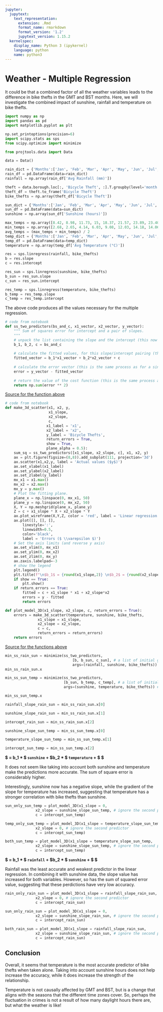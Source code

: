 ```yaml
---
jupyter:
  jupytext:
    text_representation:
      extension: .Rmd
      format_name: rmarkdown
      format_version: '1.2'
      jupytext_version: 1.15.2
  kernelspec:
    display_name: Python 3 (ipykernel)
    language: python
    name: python3
---
```


# Weather - Multiple Regression
It could be that a combined factor of all the weather variables leads to the difference in bike thefts in the GMT and BST months. Here, we will investigate the combined impact of sunshine, rainfall and temperature on bike thefts.

```python
import numpy as np
import pandas as pd
import matplotlib.pyplot as plt

np.set_printoptions(precision=6)
import scipy.stats as sps
from scipy.optimize import minimize

from projtools.data import Data

data = Data()
```

```python
rain_dict = {'Months':['Jan', 'Feb', 'Mar', 'Apr', 'May', 'Jun', 'Jul', 'Aug', 'Sep', 'Oct', 'Nov', 'Dec'], 'Avg Rainfall (mm)':[58.83, 44.96, 38.78, 42.31, 45.91, 47.25, 45.80, 52.78, 49.61, 65.07, 66.63, 57.05]}
rain_df = pd.DataFrame(data=rain_dict)
rainfall = np.array(rain_df['Avg Rainfall (mm)'])
```

```python
theft = data.borough.loc[:, 'Bicycle Theft', :].T.groupby(level='month').sum().T.sum()
theft_df = theft.to_frame('Bicycle Theft')
bike_thefts = np.array(theft_df['Bicycle Theft'])
```

```python
sun_dict = {'Months':['Jan', 'Feb', 'Mar', 'Apr', 'May', 'Jun', 'Jul', 'Aug', 'Sep', 'Oct', 'Nov', 'Dec'], 'Sunshine (hours)':[61.09, 78.81, 124.45, 176.67, 207.49, 208.39, 217.81, 202.12, 157.11, 115.17, 70.74, 54.96]}
sun_df = pd.DataFrame(data=sun_dict)
sunshine = np.array(sun_df['Sunshine (hours)'])
```

```python
max_temps = np.array([8.42, 8.98, 11.73, 15, 18.37, 21.57, 23.89, 23.40, 20.22, 15.81, 11.47, 8.79])
min_temps = np.array([2.68, 2.65, 4.14, 6.03, 9.08, 12.03, 14.18, 14.06, 11.62, 8.78, 5.26, 3.08])
avg_temps = (max_temps + min_temps) / 2
temp_dict = {'Months':['Jan', 'Feb', 'Mar', 'Apr', 'May', 'Jun', 'Jul', 'Aug', 'Sep', 'Oct', 'Nov', 'Dec'], 'Avg Temperature (°C)': avg_temps}
temp_df = pd.DataFrame(data=temp_dict)
temperature = np.array(temp_df['Avg Temperature (°C)'])
```

```python
res = sps.linregress(rainfall, bike_thefts)
b = res.slope
c = res.intercept
```

```python
res_sun = sps.linregress(sunshine, bike_thefts)
b_sun = res_sun.slope
c_sun = res_sun.intercept
```

```python
res_temp = sps.linregress(temperature, bike_thefts)
b_temp = res_temp.slope
c_temp = res_temp.intercept
```

The above code produces all the values necessary for the multiple regression.

```python
# code from notebook
def ss_two_predictors(bs_and_c, x1_vector, x2_vector, y_vector):
    """ Sum of squares error for intercept and a pair of slopes.
    """
    # unpack the list containing the slope and the intercept (this now has an extra slope!)
    b_1, b_2, c = bs_and_c 
    
    # calculate the fitted values, for this slope/intercept pairing (this now has an extra slope and extra vector!)
    fitted_vector = b_1*x1_vector + b_2*x2_vector + c 
    
    # calculate the error vector (this is the same process as for a single predictor)
    error = y_vector - fitted_vector
    
    # return the value of the cost function (this is the same process as for a single predictor)
    return np.sum(error ** 2)
```

[Source for the function above](https://nbviewer.org/github/matthew-brett/dsip-ipynb/blob/main/lin_regression_multiple_predictors.ipynb)

```python
# code from notebook
def make_3d_scatter(x1, x2, y,
                    x1_slope,
                    x2_slope,
                    c, 
                   x1_label = 'x1',
                   x2_label = 'x2',
                   y_label = 'Bicycle Thefts',
                   return_errors = True,
                   show = True,
                   plane_alpha = 0.5):
    sum_sq = ss_two_predictors([x1_slope, x2_slope, c], x1, x2, y)
    ax = plt.figure(figsize=(8,8)).add_subplot(111, projection='3d')
    ax.scatter(x1,x2,y, label = 'Actual values ($y$)')
    ax.set_xlabel(x1_label)
    ax.set_ylabel(x2_label)
    ax.set_zlabel(y_label)
    mx_x1 = x1.max()
    mx_x2 = x2.max()
    mx_y = y.max()
    # Plot the fitting plane.
    plane_x = np.linspace(0, mx_x1, 50)
    plane_y = np.linspace(0, mx_x2, 50)
    X, Y = np.meshgrid(plane_x, plane_y)
    Z = c + x1_slope * X + x2_slope * Y
    ax.plot_wireframe(X,Y,Z, color = 'red', label = 'Linear regression plane', alpha = plane_alpha)
    ax.plot([], [], [],
        linestyle=':',
        linewidth=0.5,
        color='black',
        label = 'Errors ($ \\varepsilon $)')
    # Set the axis limits (and reverse y axis)
    ax.set_xlim(0, mx_x1)
    ax.set_ylim(0, mx_x2)
    ax.set_zlim(0, mx_y)
    ax.zaxis.labelpad=-3
    # show the legend
    plt.legend()
    plt.title(f"\n$b_1$ = {round(x1_slope,2)} \n$b_2$ = {round(x2_slope,2)} \n$c$ = {round(c,2)} \n Sum of Squared Error = {round(sum_sq, 2)}")
    if show == True:
        plt.show()
    if return_errors == True:
        fitted = c + x1_slope * x1 + x2_slope*x2
        errors = y - fitted
        return errors 

def plot_model_3D(x1_slope, x2_slope, c, return_errors = True):
    errors = make_3d_scatter(temperature, sunshine, bike_thefts,
               x1_slope = x1_slope, 
               x2_slope = x2_slope,
               c = c,
               return_errors = return_errors)
    return errors
```

[Source for the functions above](https://nbviewer.org/github/matthew-brett/dsip-ipynb/blob/main/lin_regression_multiple_predictors.ipynb)

```python
min_ss_rain_sun = minimize(ss_two_predictors,
                               [b, b_sun, c_sun], # a list of initial guesses for the parameters
                               args=(rainfall, sunshine, bike_thefts))
min_ss_rain_sun.x
```

```python
min_ss_sun_temp = minimize(ss_two_predictors,
                           [b_sun, b_temp, c_temp], # a list of initial guesses for the parameters
                           args=(sunshine, temperature, bike_thefts)) # other arguments to give to the `minimize` function

min_ss_sun_temp.x
```

```python
rainfall_slope_rain_sun = min_ss_rain_sun.x[0]

sunshine_slope_rain_sun = min_ss_rain_sun.x[1]

intercept_rain_sun = min_ss_rain_sun.x[2]
```

```python
sunshine_slope_sun_temp = min_ss_sun_temp.x[0]

temperature_slope_sun_temp = min_ss_sun_temp.x[1]

intercept_sun_temp = min_ss_sun_temp.x[2]
```

__$\vec{\hat{y}} = b_1 * $ `sunshine` + $b_2 * $ `temperature` +   $\text{c} $__

It does not seem like taking into account both sunshine and temperature make the predictions more accurate. The sum of square error is considerably higher.

Interestingly, sunshine now has a negative slope, while the gradient of the slope for temperature has increased, suggesting that temperature has a stronger correlation with bike thefts than sunshine.

```python
sun_only_sun_temp = plot_model_3D(x1_slope = 0, 
              x2_slope = sunshine_slope_sun_temp, # ignore the second predictor
              c = intercept_sun_temp)
```

```python
temp_only_sum_temp = plot_model_3D(x1_slope = temperature_slope_sun_temp, 
              x2_slope = 0, # ignore the second predictor
              c = intercept_sun_temp)
```

```python
both_sun_temp = plot_model_3D(x1_slope = temperature_slope_sun_temp, 
              x2_slope = sunshine_slope_sun_temp, # ignore the second predictor
              c = intercept_sun_temp)
```

__$\vec{\hat{y}} = b_1 * $ `rainfall` + $b_2 * $ `sunshine` +   $\text{c} $__

Rainfall was the least accurate and weakest predictor in the linear regression. In combining it with sunshine data, the slope value has increased for both variables. However, so has the sum of squared error value, suggesting that these perdictions have very low accuracy.

```python
rain_only_rain_sun = plot_model_3D(x1_slope = rainfall_slope_rain_sun, 
              x2_slope = 0, # ignore the second predictor
              c = intercept_rain_sun)
```

```python
sun_only_rain_sun = plot_model_3D(x1_slope = 0, 
              x2_slope = sunshine_slope_rain_sun, # ignore the second predictor
              c = intercept_rain_sun)
```

```python
both_rain_sun = plot_model_3D(x1_slope = rainfall_slope_rain_sun, 
              x2_slope = sunshine_slope_rain_sun, # ignore the second predictor
              c = intercept_rain_sun)
```

## Conclusion
Overall, it seems that temperature is the most accurate predictor of bike thefts when taken alone. Taking into account sunshine hours does not help increase the accuracy, while it does increase the strength of the relationship.

Temperature is not causally affected by GMT and BST, but is a change that aligns with the seasons that the different time zones cover. So, perhaps the fluctuation in crimes is not a result of how many daylight hours there are, but what the weather is like!
